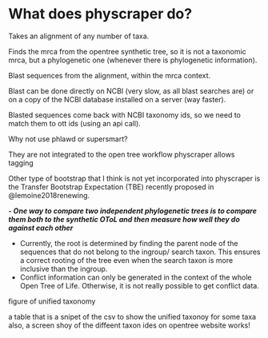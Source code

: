 # What does physcraper do?

Takes an alignment of any number of taxa.

Finds the mrca from the opentree synthetic tree, so it is not a taxonomic mrca, but a phylogenetic one (whenever there is phylogenetic information).

Blast sequences from the alignment, within the mrca context.

Blast can be done directly on NCBI (very slow, as all blast searches are) or on a copy of the NCBI database installed on a server (way faster).

Blasted sequences come back with NCBI taxonomy ids, so we need to match them to ott ids (using an api call).


Why not use phlawd or supersmart?

They are not integrated to the open tree workflow
physcraper allows tagging




Other type of bootstrap that I think is not yet incorporated into physcraper is the Transfer Bootstrap Expectation (TBE) recently proposed in @lemoine2018renewing.


***- One way to compare two independent phylogenetic trees is to compare them both to
the synthetic OToL and then measure how well they do against each other***

- Currently, the root is determined by finding the parent node of the sequences that do not belong to the ingroup/ search taxon. This ensures a correct rooting of the tree even when the search taxon is more inclusive than the ingroup.
- Conflict information can only be generated in the context of the whole Open Tree of Life. Otherwise, it is not really possible to get conflict data.


figure of unified taxonomy

a table that is a snipet of the csv to show the unified taxonoy for some taxa
also, a screen shoy of the diffeent taxon ides on opentree website works!
